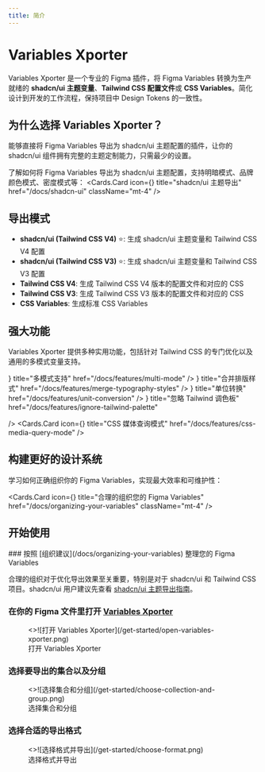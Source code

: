 ```yaml
---
title: 简介
---
```



# Variables Xporter

Variables Xporter 是一个专业的 Figma 插件，将 Figma Variables 转换为生产就绪的 **shadcn/ui 主题变量**、**Tailwind CSS 配置文件**或 **CSS Variables**。简化设计到开发的工作流程，保持项目中 Design Tokens 的一致性。

## 为什么选择 Variables Xporter？

<Callout type="info" emoji="✨">
能够直接将 Figma Variables 导出为 shadcn/ui 主题配置的插件，让你的 shadcn/ui 组件拥有完整的主题定制能力，只需最少的设置。
</Callout>

了解如何将 Figma Variables 导出为 shadcn/ui 主题配置，支持明暗模式、品牌颜色模式、密度模式等：
<Cards.Card
  icon={<Star />}
  title="shadcn/ui 主题导出"
  href="/docs/shadcn-ui"
  className="mt-4"
/>

## 导出模式

- **shadcn/ui (Tailwind CSS V4)** ⭐: 生成 shadcn/ui 主题变量和 Tailwind CSS V4 配置
- **shadcn/ui (Tailwind CSS V3)** ⭐: 生成 shadcn/ui 主题变量和 Tailwind CSS V3 配置
- **Tailwind CSS V4**: 生成 Tailwind CSS V4 版本的配置文件和对应的 CSS
- **Tailwind CSS V3**: 生成 Tailwind CSS V3 版本的配置文件和对应的 CSS
- **CSS Variables**: 生成标准 CSS Variables

## 强大功能

Variables Xporter 提供多种实用功能，包括针对 Tailwind CSS 的专门优化以及通用的多模式变量支持。

<Cards>
  <Cards.Card
    icon={<Columns3 />}
    title="多模式支持"
    href="/docs/features/multi-mode"
  />
  <Cards.Card
    icon={<Merge/>}
    title="合并排版样式"
    href="/docs/features/merge-typography-styles"
  />
  <Cards.Card
    icon={<RefreshCw />}
    title="单位转换"
    href="/docs/features/unit-conversion"
  />
  <Cards.Card
    icon={<EyeOff />}
    title="忽略 Tailwind 调色板"
    href="/docs/features/ignore-tailwind-palette"

  />
  <Cards.Card
    icon={<Proportions />}
    title="CSS 媒体查询模式"
    href="/docs/features/css-media-query-mode"
  />
</Cards>

## 构建更好的设计系统

学习如何正确组织你的 Figma Variables，实现最大效率和可维护性：

<Cards.Card
  icon={<BookCopy />}
  title="合理的组织您的 Figma Variables"
  href="/docs/organizing-your-variables"
  className="mt-4"
/>

## 开始使用

<Steps>
### 按照 [组织建议](/docs/organizing-your-variables) 整理您的 Figma Variables

合理的组织对于优化导出效果至关重要，特别是对于 shadcn/ui 和 Tailwind CSS 项目。shadcn/ui 用户建议先查看 [shadcn/ui 主题导出指南](/docs/shadcn-ui)。

### 在你的 Figma 文件里打开 [Variables Xporter](https://www.figma.com/community/plugin/1522142900835722038/variables-xporter)

<figure className="mt-6 max-w-[400px]">
  <>![打开 Variables Xporter](/get-started/open-variables-xporter.png)</>
  <figcaption>
    打开 Variables Xporter
  </figcaption>
</figure>

### 选择要导出的集合以及分组

<figure className="mt-6 max-w-[400px]">
  <>![选择集合和分组](/get-started/choose-collection-and-group.png)</>
  <figcaption>
    选择集合和分组
  </figcaption>
</figure>

### 选择合适的导出格式

<figure className="mt-6 max-w-[400px]">
  <>![选择格式并导出](/get-started/choose-format.png)</>
  <figcaption>
    选择格式并导出
  </figcaption>
</figure>
</Steps>
